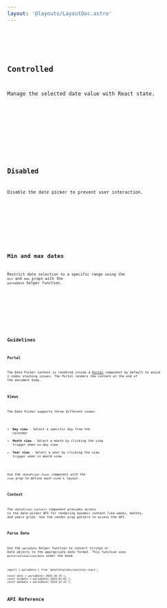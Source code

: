 ```yaml
---
layout: '@layouts/LayoutDoc.astro'
---
```







<Preview client:load>
	<Fragment slot="preview">
		<Default client:visible />
	</Fragment>
	<Fragment slot="code">
		<Code code={DefaultRaw} lang="tsx" />
	</Fragment>
</Preview>

## Controlled

Manage the selected date value with React state.

<Preview client:load>
	<Fragment slot="preview">
		<Controlled client:visible />
	</Fragment>
	<Fragment slot="code">
		<Code code={ControlledRaw} lang="tsx" />
	</Fragment>
</Preview>

## Disabled

Disable the date picker to prevent user interaction.

<Preview client:load>
	<Fragment slot="preview">
		<Disabled client:visible />
	</Fragment>
	<Fragment slot="code">
		<Code code={DisabledRaw} lang="tsx" />
	</Fragment>
</Preview>

## Min and max dates

Restrict date selection to a specific range using the `min` and `max` props with the `parseDate` helper function.

<Preview client:load>
	<Fragment slot="preview">
		<MinMax client:visible />
	</Fragment>
	<Fragment slot="code">
		<Code code={MinMaxRaw} lang="tsx" />
	</Fragment>
</Preview>

## Guidelines

### Portal

The Date Picker content is rendered inside a [Portal](/docs/components/portal) component by default to avoid z-index stacking issues. The Portal renders the content at the end of the document body.

### Views

The Date Picker supports three different views:

- **Day view** - Select a specific day from the calendar
- **Month view** - Select a month by clicking the view trigger when in day view
- **Year view** - Select a year by clicking the view trigger when in month view

Use the `<DatePicker.View>` component with the `view` prop to define each view's layout.

### Context

The `<DatePicker.Context>` component provides access to the date picker API for rendering dynamic content like weeks, months, and years grids. Use the render prop pattern to access the API.

### Parse Date

Use the `parseDate` helper function to convert strings or Date objects to the appropriate date format. This function uses `@internationalized/date` under the hood.

```tsx
import { parseDate } from '@skeletonlabs/skeleton-react';

const date = parseDate('2025-10-15');
const minDate = parseDate('2024-01-01');
const maxDate = parseDate('2024-12-31');
```

## API Reference

<ApiTable />
